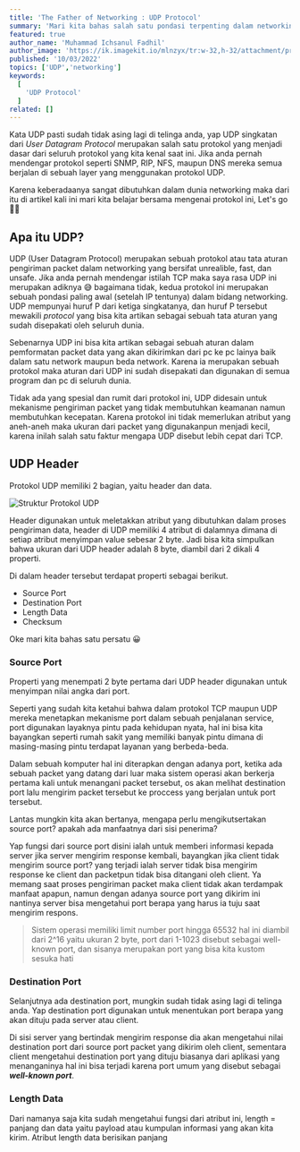 ```yaml
---
title: 'The Father of Networking : UDP Protocol'
summary: 'Mari kita bahas salah satu pondasi terpenting dalam networking yaitu protokol UDP'
featured: true
author_name: 'Muhammad Ichsanul Fadhil'
author_image: 'https://ik.imagekit.io/mlnzyx/tr:w-32,h-32/attachment/profile.webp'
published: '10/03/2022'
topics: ['UDP','networking']
keywords:
  [
    'UDP Protocol'
  ]
related: []
---
```

Kata UDP pasti sudah tidak asing lagi di telinga anda, yap UDP singkatan dari *User Datagram Protocol* merupakan salah satu protokol yang menjadi dasar dari seluruh protokol yang kita kenal saat ini. Jika anda pernah mendengar protokol seperti SNMP, RIP, NFS, maupun DNS mereka semua berjalan di sebuah layer yang menggunakan protokol UDP.

Karena keberadaanya sangat dibutuhkan dalam dunia networking maka dari itu di artikel kali ini mari kita belajar bersama mengenai protokol ini, Let's go 😮‍💨 

## Apa itu UDP?

UDP (User Datagram Protocol) merupakan sebuah protokol atau tata aturan pengiriman packet dalam networking yang bersifat unrealible, fast, dan unsafe. Jika anda pernah mendengar istilah TCP maka saya rasa UDP ini merupakan adiknya 😅 bagaimana tidak, kedua protokol ini merupakan sebuah pondasi paling awal (setelah IP tentunya) dalam bidang networking. UDP mempunyai huruf P dari ketiga singkatanya, dan huruf P tersebut mewakili *protocol* yang bisa kita artikan sebagai sebuah tata aturan yang sudah disepakati oleh seluruh dunia.

Sebenarnya UDP ini bisa kita artikan sebagai sebuah aturan dalam pemformatan packet data yang akan dikirimkan dari pc ke pc lainya baik dalam satu network maupun beda network. Karena ia merupakan sebuah protokol maka aturan dari UDP ini sudah disepakati dan digunakan di semua program dan pc di seluruh dunia.

Tidak ada yang spesial dan rumit dari protokol ini, UDP didesain untuk mekanisme pengiriman packet yang tidak membutuhkan keamanan namun membutuhkan kecepatan. Karena protokol ini tidak memerlukan atribut yang aneh-aneh maka ukuran dari packet yang digunakanpun menjadi kecil, karena inilah salah satu faktur mengapa UDP disebut lebih cepat dari TCP.

## UDP Header

Protokol UDP memiliki 2 bagian, yaitu header dan data.

![Struktur Protokol UDP](https://ik.imagekit.io/uvma3bkbp/New_Project_2__Nf8G80vPV.png?ik-sdk-version=javascript-1.4.3&updatedAt=1665319224698 'Struktur Protokol UDP')

Header digunakan untuk meletakkan atribut yang dibutuhkan dalam proses pengiriman data, header di UDP memiliki 4 atribut di dalamnya dimana di setiap atribut menyimpan value sebesar 2 byte. Jadi bisa kita simpulkan bahwa ukuran dari UDP header adalah 8 byte, diambil dari 2 dikali 4 properti.

Di dalam header tersebut terdapat properti sebagai berikut.

* Source Port
* Destination Port
* Length Data
* Checksum

Oke mari kita bahas satu persatu 😀

### Source Port

Properti yang menempati 2 byte pertama dari UDP header digunakan untuk menyimpan nilai angka dari port. 

Seperti yang sudah kita ketahui bahwa dalam protokol TCP maupun UDP mereka menetapkan mekanisme port dalam sebuah penjalanan service, port digunakan layaknya pintu pada kehidupan nyata, hal ini bisa kita bayangkan seperti rumah sakit yang memiliki banyak pintu dimana di masing-masing pintu terdapat layanan yang berbeda-beda.

Dalam sebuah komputer hal ini diterapkan dengan adanya port, ketika ada sebuah packet yang datang dari luar maka sistem operasi akan berkerja pertama kali untuk menangani packet tersebut, os akan melihat destination port lalu mengirim packet tersebut ke proccess yang berjalan untuk port tersebut.

Lantas mungkin kita akan bertanya, mengapa perlu mengikutsertakan source port? apakah ada manfaatnya dari sisi penerima?

Yap fungsi dari source port disini ialah untuk memberi informasi kepada server jika server mengirim response kembali, bayangkan jika client tidak mengirim source port? yang terjadi ialah server tidak bisa mengirim response ke client dan packetpun tidak bisa ditangani oleh client. Ya memang saat proses pengiriman packet maka client tidak akan terdampak manfaat apapun, namun dengan adanya source port yang dikirim ini nantinya server bisa mengetahui port berapa yang harus ia tuju saat mengirim respons.

> Sistem operasi memiliki limit number port hingga 65532 hal ini diambil dari 2^16 yaitu ukuran 2 byte, port dari 1-1023 disebut sebagai well-known port, dan sisanya merupakan port yang bisa kita kustom sesuka hati

### Destination Port

Selanjutnya ada destination port, mungkin sudah tidak asing lagi di telinga anda. Yap destination port digunakan untuk menentukan port berapa yang akan dituju pada server atau client.

Di sisi server yang bertindak mengirim response dia akan mengetahui nilai destination port dari source port packet yang dikirim oleh client, sementara client mengetahui destination port yang dituju biasanya dari aplikasi yang menanganinya hal ini bisa terjadi karena port umum yang disebut sebagai ***well-known port***.

### Length Data

Dari namanya saja kita sudah mengetahui fungsi dari atribut ini, length = panjang dan data yaitu payload atau kumpulan informasi yang akan kita kirim. Atribut length data berisikan panjang 
